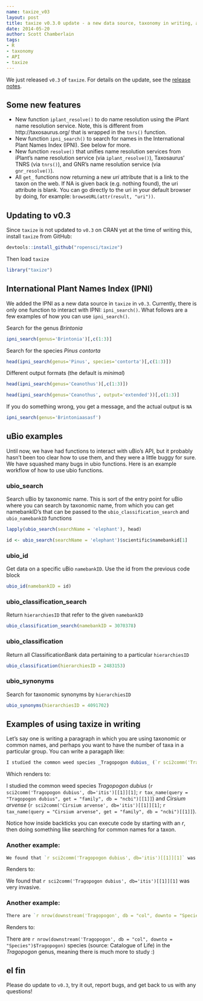 ```yaml
---
name: taxize_v03
layout: post
title: taxize v0.3.0 update - a new data source, taxonomy in writing, and uBio examples
date: 2014-05-20
author: Scott Chamberlain
tags:
- R
- taxonomy
- API
- taxize
---
```


We just released `v0.3` of `taxize`. For details on the update, see the [release notes](https://github.com/ropensci/taxize/releases/tag/v0.3.0). 

## Some new features

* New function `iplant_resolve()` to do name resolution using the iPlant name resolution service. Note, this is different from http://taxosaurus.org/ that is wrapped in the `tnrs()` function.
* New function `ipni_search()` to search for names in the International Plant Names Index (IPNI). See below for more.
* New function `resolve()` that unifies name resolution services from iPlant's name resolution service (via `iplant_resolve()`), Taxosaurus' TNRS (via `tnrs()`), and GNR's name resolution service (via `gnr_resolve()`).
* All `get_` functions now returning a new _uri_ attribute that is a link to the taxon on the web. If NA is given back (e.g. nothing found), the uri attribute is blank. You can go directly to the uri in your default browser by doing, for example: `browseURL(attr(result, "uri"))`.

## Updating to v0.3

Since `taxize` is not updated to `v0.3` on CRAN yet at the time of writing this, install `taxize` from GitHub:

```r
devtools::install_github("ropensci/taxize")
```

Then load `taxize`

```r
library("taxize")
```


## International Plant Names Index (IPNI)

We added the IPNI as a new data source in `taxize` in `v0.3`. Currently, there is only one function to interact with IPNI: `ipni_search()`. What follows are a few examples of how you can use `ipni_search()`.

Search for the genus _Brintonia_

```r
ipni_search(genus='Brintonia')[,c(1:3)]
```

Search for the species _Pinus contorta_

```r
head(ipni_search(genus='Pinus', species='contorta')[,c(1:3)])
```

Different output formats (the default is _minimal_)

```r
head(ipni_search(genus='Ceanothus')[,c(1:3)])
```

```r
head(ipni_search(genus='Ceanothus', output='extended'))[,c(1:3)]
```

If you do something wrong, you get a message, and the actual output is `NA`

```r
ipni_search(genus='Brintoniaasasf')
```

## uBio examples

Until now, we have had functions to interact with uBio's API, but it probably hasn't been too clear how to use them, and they were a little buggy for sure. We have squashed many bugs in ubio functions. Here is an example workflow of how to use ubio functions.

### ubio_search

Search uBio by taxonomic name. This is sort of the entry point for uBio where you can search by taxonomic name, from which  you can get namebankID's that can be passed to the `ubio_classification_search` and `ubio_namebankID` functions


```r
lapply(ubio_search(searchName = 'elephant'), head)
```

```r
id <- ubio_search(searchName = 'elephant')$scientific$namebankid[1]
```

### ubio_id

Get data on a specific uBio `namebankID`. Use the id from the previous code block

```r
ubio_id(namebankID = id)
```

### ubio_classification_search

Return `hierarchiesID` that refer to the given `namebankID`

```r
ubio_classification_search(namebankID = 3070378)
```

### ubio_classification

Return all ClassificationBank data pertaining to a particular `hierarchiesID`

```r
ubio_classification(hierarchiesID = 2483153)
```

### ubio_synonyms

Search for taxonomic synonyms by `hierarchiesID`

```r
ubio_synonyms(hierarchiesID = 4091702)
```


## Examples of using taxize in writing

Let's say one is writing a paragraph in which you are using taxonomic or common names, and perhaps you want to have the number of taxa in a particular group. You can write a paragaph like:

```r
I studied the common weed species _Tragopogon dubius_ (`r sci2comm('Tragopogon dubius', db='itis')[[1]][1]`; `r tax_name(query = "Tragopogon dubius", get = "family", db = "ncbi")[[1]]`) and _Cirsium arvense_ (`r sci2comm('Cirsium arvense', db='itis')[[1]][1]`; `r tax_name(query = "Cirsium arvense", get = "family", db = "ncbi")[[1]]`).
```

Which renders to:

I studied the common weed species _Tragopogon dubius_ (`r sci2comm('Tragopogon dubius', db='itis')[[1]][1]`; `r tax_name(query = "Tragopogon dubius", get = "family", db = "ncbi")[[1]]`) and _Cirsium arvense_ (`r sci2comm('Cirsium arvense', db='itis')[[1]][1]`; `r tax_name(query = "Cirsium arvense", get = "family", db = "ncbi")[[1]]`).

Notice how inside backticks you can execute code by starting with an _r_, then doing something like searching for common names for a taxon.

### Another example:

```r
We found that `r sci2comm('Tragopogon dubius', db='itis')[[1]][1]` was very invasive.
```

Renders to:

We found that `r sci2comm('Tragopogon dubius', db='itis')[[1]][1]` was very invasive.

### Another example:

```r
There are `r nrow(downstream('Tragopogon', db = "col", downto = "Species")$Tragopogon)` species (source: Catalogue of Life) in the _Tragopogon_ genus, meaning there is much more to study :)
```

Renders to:

There are `r nrow(downstream('Tragopogon', db = "col", downto = "Species")$Tragopogon)` species (source: Catalogue of Life) in the _Tragopogon_ genus, meaning there is much more to study :)


## el fin

Please do update to `v0.3`, try it out, report bugs, and get back to us with any questions!
